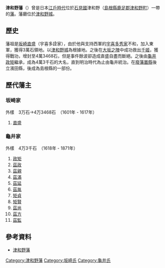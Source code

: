 '''津和野藩'''（{{jpn|j=津和野藩|hg=つわのはん|rm=Tsuwano han|f=y}}）曾是日本[[江戶時代|江戶時代]]位於[[石見國|石見國]]津和野（[[島根縣|島根縣]][[鹿足郡|鹿足郡]][[津和野町|津和野町]]）一帶的[[藩_(日本)|藩]]。藩廳位於[[津和野城|津和野城]]。

==歷史==
藩祖是[[坂崎直盛|坂崎直盛]]（宇喜多詮家），由於他與支持西軍的[[宇喜多秀家|宇喜多秀家]]不和，加入東軍，獲得3萬石領地。以[[津和野城|津和野城]]為根據地。之後在[[大坂之陣|大坂之陣]]中成功救出[[千姬|千姬]]，獲得戰功，增封至4萬3468石，但是事件餘波卻造成直盛自盡而斷絕。之後由[[龜井政矩|龜井政矩]]繼承，成為4萬3千石的大名，直到明治時代為止由龜井統治。在[[廢藩置縣|廢藩置縣]]後立濱田縣，後成為島根縣的一部份。

==歷代藩主==
===坂崎家===
外樣　3万石→4万3468石　（1601年 - 1617年）
#[[坂崎直盛|直盛]]

===龜井家===
外樣　4万3千石　（1618年 - 1871年）
#[[龜井政矩|政矩]]
#[[龜井茲政|茲政]]
#[[龜井茲親|茲親]]
#[[龜井茲滿|茲滿]]
#[[龜井茲延|茲延]]
#[[龜井茲胤|茲胤]]
#[[龜井矩貞|矩貞]]
#[[龜井矩賢|矩賢]]
#[[龜井茲尚|茲尚]]
#[[龜井茲方|茲方]]
#[[龜井茲監|茲監]]

==參考資料==
*[http://www.asahi-net.or.jp/~me4k-skri/han/chugoku/tuwano.html 津和野藩] {{Wayback|url=http://www.asahi-net.or.jp/~me4k-skri/han/chugoku/tuwano.html |date=19991023102925 }}

{{DEFAULTSORT:Tsuwano-han}}
{{江戶時代的藩}}
[[Category:津和野藩|Category:津和野藩]]
[[Category:坂崎氏|Category:坂崎氏]]
[[Category:龜井氏|Category:龜井氏]]